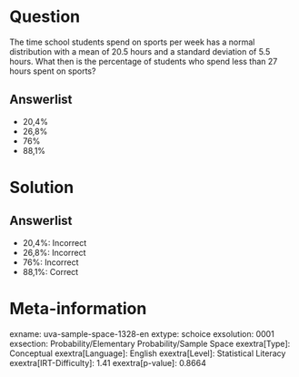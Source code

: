Question
========

The time school students spend on sports per week has a normal distribution with a mean of 20.5 hours and a standard deviation of 5.5 hours. What then is the percentage of students who spend less than 27 hours spent on sports?

Answerlist
----------

* 20,4%
* 26,8%
* 76%
* 88,1%

Solution
========

Answerlist
----------

* 20,4%: Incorrect
* 26,8%: Incorrect
* 76%: Incorrect
* 88,1%: Correct

Meta-information
================
exname: uva-sample-space-1328-en
extype: schoice
exsolution: 0001
exsection: Probability/Elementary Probability/Sample Space
exextra[Type]: Conceptual
exextra[Language]: English
exextra[Level]: Statistical Literacy
exextra[IRT-Difficulty]: 1.41
exextra[p-value]: 0.8664
